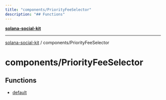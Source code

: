 ```yaml
---
title: "components/PriorityFeeSelector"
description: "## Functions"
---
```


[**solana-social-kit**](../../README.mdx)

***

[solana-social-kit](../../README.mdx) / components/PriorityFeeSelector

# components/PriorityFeeSelector

## Functions

- [default](functions/default.mdx)
